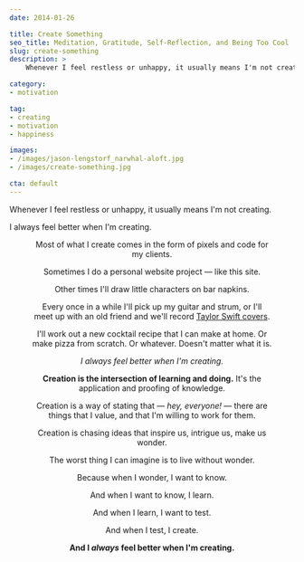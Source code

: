 ```yaml
---
date: 2014-01-26

title: Create Something
seo_title: Meditation, Gratitude, Self-Reflection, and Being Too Cool
slug: create-something
description: >
    Whenever I feel restless or unhappy, it usually means I'm not creating. I always feel better when I'm creating.

category:
- motivation

tag:
- creating
- motivation
- happiness

images:
- /images/jason-lengstorf_narwhal-aloft.jpg
- /images/create-something.jpg

cta: default
---
```



Whenever I feel restless or unhappy, it usually means I'm not creating.

I always feel better when I'm creating.

<Figure
  align="center"
  src="images/create-something.jpg"
  alt="Create something."
  creditType="Credit"
  credit="Jason Lengstorf"
/>

Most of what I create comes in the form of pixels and code for my clients.

Sometimes I do a personal website project — like this site.

Other times I'll draw little characters on bar napkins.

Every once in a while I'll pick up my guitar and strum, or I'll meet up with an
old friend and we'll record [Taylor Swift covers][1].

I'll work out a new cocktail recipe that I can make at home. Or make pizza from
scratch. Or whatever. Doesn't matter what it is.

_I always feel better when I'm creating._

**Creation is the intersection of learning and doing.** It's the application and
proofing of knowledge.

Creation is a way of stating that — _hey, everyone!_ — there are things that I
value, and that I'm willing to work for them.

Creation is chasing ideas that inspire us, intrigue us, make us wonder.

The worst thing I can imagine is to live without wonder.

Because when I wonder, I want to know.

And when I want to know, I learn.

And when I learn, I want to test.

And when I test, I create.

**And I _always_ feel better when I'm creating.**

[1]: https://soundcloud.com/bearbak/trouble
